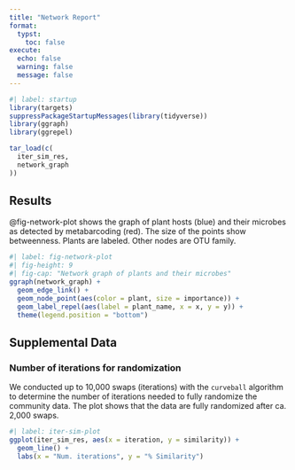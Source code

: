 ```yaml
---
title: "Network Report"
format:
  typst:
    toc: false
execute: 
  echo: false
  warning: false
  message: false
---
```


```r
#| label: startup
library(targets)
suppressPackageStartupMessages(library(tidyverse))
library(ggraph)
library(ggrepel)

tar_load(c(
  iter_sim_res,
  network_graph
))
```

## Results

@fig-network-plot shows the graph of plant hosts (blue) and their microbes as detected by metabarcoding (red).
The size of the points show betweenness.
Plants are labeled.
Other nodes are OTU family.

```r
#| label: fig-network-plot
#| fig-height: 9
#| fig-cap: "Network graph of plants and their microbes"
ggraph(network_graph) +
  geom_edge_link() +
  geom_node_point(aes(color = plant, size = importance)) +
  geom_label_repel(aes(label = plant_name, x = x, y = y)) +
  theme(legend.position = "bottom")
```

## Supplemental Data

### Number of iterations for randomization

We conducted up to 10,000 swaps (iterations) with the `curveball` algorithm to determine the number of iterations needed to fully randomize the community data.
The plot shows that the data are fully randomized after ca. 2,000 swaps.

```r
#| label: iter-sim-plot
ggplot(iter_sim_res, aes(x = iteration, y = similarity)) +
  geom_line() +
  labs(x = "Num. iterations", y = "% Similarity")
```